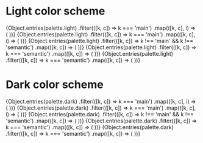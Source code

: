 <!-- Colors.stories.mdx -->




<Meta title="Colors" />

# Light color scheme

<div styles={{ background: '#eeeeee', padding: '2rem' }}>
  <ColorPalette>
    {Object.entries(palette.light)
      .filter(([k, c]) => k === 'main')
      .map(([k, c], i) => (
        <ColorItem title={k} colors={Object.fromEntries(Object.entries({ ...c }).slice(0, 10))} />
      ))}
    {Object.entries(palette.light)
      .filter(([k, c]) => k === 'main')
      .map(([k, c], i) => (
        <ColorItem title={k} colors={Object.fromEntries(Object.entries({ ...c }).slice(10))} />
      ))}
    {Object.entries(palette.light)
      .filter(([k, c]) => k !== 'main' && k !== 'semantic')
      .map(([k, c]) => (
        <ColorItem title={k} colors={{ ...c }} />
      ))}
    {Object.entries(palette.light)
      .filter(([k, c]) => k === 'semantic')
      .map(([k, c]) => (
        <ColorItem title={k} colors={Object.fromEntries(Object.entries({ ...c }).slice(0, 6))} />
      ))}
    {Object.entries(palette.light)
      .filter(([k, c]) => k === 'semantic')
      .map(([k, c]) => (
        <ColorItem title={k} colors={Object.fromEntries(Object.entries({ ...c }).slice(6))} />
      ))}
  </ColorPalette>
</div>

# Dark color scheme

<div style={{ background: '#202020', padding: '2rem' }}>
  <ThemeProvider theme={ensure(themes.dark)}>
    <ColorPalette>
      {Object.entries(palette.dark)
        .filter(([k, c]) => k === 'main')
        .map(([k, c], i) => (
          <ColorItem title={k} colors={Object.fromEntries(Object.entries({ ...c }).slice(0, 10))} />
        ))}
      {Object.entries(palette.dark)
        .filter(([k, c]) => k === 'main')
        .map(([k, c], i) => (
          <ColorItem title={k} colors={Object.fromEntries(Object.entries({ ...c }).slice(10))} />
        ))}
      {Object.entries(palette.dark)
        .filter(([k, c]) => k !== 'main' && k !== 'semantic')
        .map(([k, c]) => (
          <ColorItem title={k} colors={{ ...c }} />
        ))}
      {Object.entries(palette.dark)
        .filter(([k, c]) => k === 'semantic')
        .map(([k, c]) => (
          <ColorItem title={k} colors={Object.fromEntries(Object.entries({ ...c }).slice(0, 6))} />
        ))}
      {Object.entries(palette.dark)
        .filter(([k, c]) => k === 'semantic')
        .map(([k, c]) => (
          <ColorItem title={k} colors={Object.fromEntries(Object.entries({ ...c }).slice(6))} />
        ))}
    </ColorPalette>
  </ThemeProvider>
</div>
